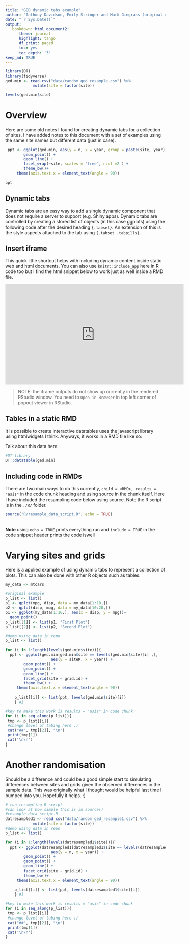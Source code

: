 ```yaml
---
title: "GED dynamic tabs example"
author: "Anthony Davidson, Emily Stringer and Mark Gingrass (original content)"
date: "`r Sys.Date()`"
output:
   bookdown::html_document2:
      theme: journal
      highlight: tango
      df_print: paged
      toc: yes
      toc_depth: '3'
keep_md: TRUE
---
```


```r
library(DT)
library(tidyverse)
ged.min <- read.csv("data/random_ged_resample.csv") %>%
            mutate(site = factor(site))

levels(ged.min$site)
```

# Overview {.tabset}

Here are some old notes I found for creating dynamic tabs for a collection of sites. I have added notes to this document with a set of examples using the same site names but different data (just in case).

```r
 ppt <- ggplot(ged.min, aes(y = n, x = year, group = paste(site, year))) +
        geom_point() +
        geom_line() +
        facet_wrap(~site, scales = "free", ncol =2 ) +
        theme_bw()+ 
     theme(axis.text.x = element_text(angle = 90))

ppt
```

## Dynamic tabs

Dynamic tabs are an easy way to add a single dynamic component that does not require a server to support (e.g. Shiny apps). Dynamic tabs are controlled by creating a stored list of objects (in this case ggplots) using the following code after the desired heading `{.tabset}`. An extension of this is the style aspects attached to the tab using `{.tabset .tabpills}`.

## Insert iframe

This quick little shortcut helps with including dynamic content inside static web and html documents. You can also use `knitr::include_app` here in R code too but I find the html snippet below to work just as well inside a RMD file.

<iframe width="560" height="315" src="https://youtube.com/embed/KMTWjPLEolc" frameborder="0" allowfullscreen></iframe>

>NOTE: the iframe outputs do not show up currently in the rendered RStudio window. You need to `Open in Browser` in top left corner of popout viewer in RStudio.

## Tables in a static RMD 

It is possible to create interactive datatables uses the javascript library using htmlwidgets I think. Anyways, it works in a RMD file like so:

Talk about this data here. 

```r
#DT library
DT::datatable(ged.min)
```

## Including code in RMDs

There are two main ways to do this currently, `child = <RMD>, results = "asis"` in the code chunk heading and using source in the chunk itself. Here I have included the resampling code below using source. Note the R script is in the `./R/` folder.

```r
source("R/resample_data_script.R", echo = TRUE)
```
<br>
**Note** using `echo = TRUE` prints everything run and `include = TRUE` in the code snippet header prints the code iswell

# Varying sites and grids  {.tabset}

Here is a applied example of using dynamic tabs to represent a collection of plots. This can also be done with other R objects such as tables.

```r
my_data <- mtcars

#original example
p_list <- list()
p1 <- qplot(mpg, disp, data = my_data[1:10,])
p2 <- qplot(disp, mpg, data = my_data[10:20,])
p1 <- ggplot(my_data[1:10,], aes(x = disp, y = mpg))+
  geom_point()
p_list[[1]] <- list(p1, "First Plot")
p_list[[2]] <- list(p2, "Second Plot")

#demo using data in repo
p_list <- list()

for (i in 1:length(levels(ged.min$site))){
  ppt <- ggplot(ged.min[ged.min$site == levels(ged.min$site)[i] ,], 
                    aes(y = siteR, x = year)) +
        geom_point() +
        geom_point() +
        geom_line() +
        facet_grid(site ~ grid.id) +
        theme_bw() + 
     theme(axis.text.x = element_text(angle = 90))
 
    p_list[[i]] <- list(ppt, levels(ged.min$site)[i])
    } #i

#key to make this work is results = "asis" in code chunk
for (i in seq_along(p_list)){
 tmp <- p_list[[i]]
 #change level of tabing here :)
 cat("##", tmp[[2]], "\n")
 print(tmp[1])
 cat('\n\n')
}

```

# Another randomisation {.tabset}

Should be a difference and could be a good simple start to simulating differences between sites and grids given the observed differences in the sample data. This was originally what I thought would be helpful last time I bumped into you. Hopefully it helps. :)

```r
# run resampling R script
#can look at how simple this is in source()
#resample_data_script.R
datresampled1 <- read_csv("data/random_ged_resample1.csv") %>%
            mutate(site = factor(site))
#demo using data in repo
p_list <- list()

for (i in 1:length(levels(datresampled1$site))){
  ppt <- ggplot(datresampled1[datresampled1$site == levels(datresampled1$site)[i] ,], 
                    aes(y = n, x = year)) +
        geom_point() +
        geom_point() +
        geom_line() +
        facet_grid(site ~ grid.id) +
        theme_bw()+ 
     theme(axis.text.x = element_text(angle = 90))
 
    p_list[[i]] <- list(ppt, levels(datresampled1$site)[i])
    } #i

#key to make this work is results = "asis" in code chunk
for (i in seq_along(p_list)){
 tmp <- p_list[[i]]
 #change level of tabing here :)
 cat("##", tmp[[2]], "\n")
 print(tmp[1])
 cat('\n\n')
}

```
